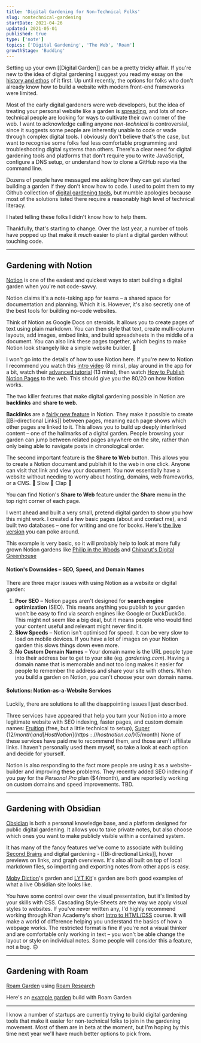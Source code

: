 ```yaml
---
title: 'Digital Gardening for Non-Technical Folks'
slug: nontechnical-gardening
startDate: 2021-04-26
updated: 2021-05-01
published: true
type: ['note']
topics: ['Digital Gardening', 'The Web', 'Roam']
growthStage: 'Budding'
---
```


<IntroParagraph>

Setting up your own [[Digital Garden]] can be a pretty tricky affair. <Footnote idName={1}>If you're new to the idea of digital gardening I suggest you read my essay on the [history and ethos](/garden-history) of it first.</Footnote> Up until recently, the options for folks who don't already know how to build a website with modern front-end frameworks were limited. 

</IntroParagraph>

Most of the early digital gardeners were web developers, but the idea of treating your personal website like a  garden is [spreading](https://www.technologyreview.com/2020/09/03/1007716/digital-gardens-let-you-cultivate-your-own-little-bit-of-the-internet/), and lots of non-technical people are looking for ways to cultivate their own corner of the web. <Footnote idName={2}>I want to acknowledge calling anyone  _non-technical_ is controversial, since it suggests some people are inherently unable to code or wade through complex digital tools. I obviously don't believe that's the case, but want to recognise some folks feel less comfortable programming and troubleshooting digital systems than others.</Footnote> There's a clear need for digital gardening tools and platforms that don't require you to write JavaScript, configure a DNS setup, or understand how to clone a GitHub repo via the command line.

Dozens of people have messaged me asking how they can get started building a garden if they don't know how to code. I used to point them to my Github collection of [digital gardening tools](https://github.com/MaggieAppleton/digital-gardeners), but mumble apologies because most of the solutions listed there require a reasonably high level of technical literacy.

I hated telling these folks I didn't know how to help them. 

Thankfully, that's starting to change. Over the last year, a number of tools have popped up that make it _much_ easier to plant a digital garden without touching code.

---

## Gardening with Notion

[Notion](https://www.notion.so/) is one of the easiest and quickest ways to start building a digital garden when you're not code-savvy.

Notion claims it's a note-taking app for teams – a shared space for documentation and planning. Which it is. However, it's also secretly one of the best tools for building no-code websites. 

<ImageFrame alt="The Notion homepage which presents itself as a notes app for teams" showalt width="900px" src="https://res.cloudinary.com/dxj9qr5gj/image/upload/c_scale,f_auto,q_100,w_1200/v1619476135/maggieappleton.com/notes/nontechnical-gardening/notionhome.png" />

Think of Notion as Google Docs on steroids. It allows you to create pages of text using plain markdown. You can then style that text, create multi-column layouts, add images, embed links, and build spreadsheets in the middle of a document. You can also link these pages together, which begins to make Notion look strangely like a simple website builder. 🤔

I won't go into the details of how to use Notion here. If you're new to Notion I recommend you watch this [intro video](https://www.notion.so/guides/notion-training-the-basics) (8 mins), play around in the app for a bit, watch their [advanced tutorial](https://www.notion.so/guides/notion-training-advanced) (13 mins), then watch [How to Publish Notion Pages](https://www.notion.so/guides/publish-notion-pages-to-the-web) to the web. This should give you the 80/20 on how Notion works.

The two killer features that make digital gardening possible in Notion are **backlinks** and **share to web.**

**Backlinks** are a [fairly new feature](https://www.notion.so/guides/creating-links-and-backlinks) in Notion. They make it possible to create [[Bi-directional Links]] between pages, meaning each page shows which other pages are linked to it. This allows you to build up deeply interlinked content – one of the hallmarks of a digital garden. People browsing your garden can jump between related pages anywhere on the site, rather than only being able to navigate posts in chronological order.

<ImageFrame width="800px" showalt alt="Backlinks in Notion show up right underneath the title of a page" src="https://res.cloudinary.com/dxj9qr5gj/image/upload/c_scale,f_auto,q_100,w_1200/v1619473460/maggieappleton.com/notes/nontechnical-gardening/Screenshot_-_2021-04-26_22.43.04_eonejw.png" />


The second important feature is the **Share to Web** button. This allows you to create a Notion document and publish it to the web in one click. Anyone can visit that link and view your document. You now essentially have a website without needing to worry about hosting, domains, web frameworks, or a CMS. 👏 Slow 👏 Clap 👏

You can find Notion's __Share to Web__ feature under the __Share__ menu in the top right corner of each page.

<ImageFrame width="1000px" showalt alt="An example of where to find Notion's 'Share to Web' settings" src="https://res.cloudinary.com/dxj9qr5gj/image/upload/c_scale,f_auto,q_100,w_1200/v1619470978/maggieappleton.com/notes/nontechnical-gardening/Screenshot_-_2021-04-26_22.02.40_bqjnft.png" />

I went ahead and built a very small, pretend digital garden to show you how this might work. I created a few basic pages (about and contact me), and built two databases – one for writing and one for books. Here's [the live version](https://www.notion.so/Maggie-s-Pretend-Garden-ad29880fed054ba1a0872d3e06252f81) you can poke around.

<ImageFrame width="1000px" src="https://res.cloudinary.com/dxj9qr5gj/image/upload/c_scale,f_auto,q_100,w_1200/v1619473457/maggieappleton.com/notes/nontechnical-gardening/Screenshot_-_2021-04-26_22.43.49_fdbeyy.png" alt="My example digital garden in Notion" showalt />

This example is very basic, so it will probably help to look at more fully grown Notion gardens like [Philip in the Woods](https://philipb.cc/) and [Chinarut's Digital Greenhouse](https://www.notion.so/Chinarut-s-Digital-Greenhouse-9b31c7ba8efc4bf9adcfa17a38c841ff)

<Halfspacer />

#### Notion's Downsides – SEO, Speed, and Domain Names

There are three major issues with using Notion as a website or digital garden:

1. **Poor SEO** – Notion pages aren't designed for __search engine optimization__ (SEO). This means anything you publish to your garden won't be easy to find via search engines like Google or DuckDuckGo. This might not seem like a big deal, but it means people who would find your content useful and relevant might never find it. 
2. **Slow Speeds** – Notion isn't optimised for speed. It can be very slow to load on mobile devices. If you have a lot of images on your Notion garden this slows things down even more.
3. **No Custom Domain Names** – Your domain name is the URL people type into their address bar to get to your site (eg. _gardening.com_). Having a domain name that is memorable and not too long makes it easier for people to remember the address and share your site with others. When you build a garden on Notion, you can't choose your own domain name.

#### Solutions: Notion-as-a-Website Services

Luckily, there are solutions to all the disappointing issues I just described. 

Three services have appeared that help you turn your Notion into a more legitimate website with SEO indexing, faster pages, and custom domain names: [Fruition](https://fruitionsite.com/) (free, but a little technical to setup), [Super](https://super.so/) ($12/month) and [Host Notion](https://hostnotion.co/) ($5/month) <Footnote idName={3}>None of these services have paid me to recommend them, and those aren't affiliate links. I haven't personally used them myself, so take a look at each option and decide for yourself.</Footnote>

Notion is also responding to the fact more people are using it as a website-builder and improving these problems. They recently added SEO indexing if you pay for the _Personal Pro_ plan ($4/month), and are reportedly working on custom domains and speed improvements. TBD.

---

## Gardening with Obsidian

[Obsidian](https://obsidian.md/) is both a personal knowledge base, and a platform designed for public digital gardening. It allows you to take private notes, but also choose which ones you want to make publicly visible within a contained system.

It has many of the fancy features we've come to associate with building [Second Brains](/basb) and digital gardening - [[Bi-directional Links]], hover previews on links, and graph overviews. It's also all built on top of local markdown files, so importing and exporting notes from other apps is easy.

<ImageFrame width="1000px" src="https://res.cloudinary.com/dxj9qr5gj/image/upload/c_scale,f_auto,q_100,w_1200/v1619469764/maggieappleton.com/notes/nontechnical-gardening/Screenshot_-_2021-04-26_21.40.29_oge9pw.png" />

[Moby Diction](https://publish.obsidian.md/mobydiction/notes/_About)'s garden and [LYT Kit](https://publish.obsidian.md/lyt-kit/_Start+Here)'s garden are both good examples of what a live Obsidian site looks like.

<ImageFrame width="1000px" src="https://res.cloudinary.com/dxj9qr5gj/image/upload/v1619884934/maggieappleton.com/notes/nontechnical-gardening/Screenshot_-_2021-05-01_17.01.59_qzjdd3.png" alt="A screenshot of an obsidian public garden" />

You have some control over over the visual presentation, but it's limited by your skills with CSS. <Footnote idName={4}>Cascading Style-Sheets are the way we apply visual styles to websites. If you've never written any, I'd highly recommend working through Khan Academy's short [Intro to HTML/CSS](https://www.khanacademy.org/computing/computer-programming/html-css) course. It will make a world of difference helping you understand the basics of how a webpage works.</Footnote> The restricted format is fine if you're not a visual thinker and are comfortable only working in text – you won't be able change the layout or style on individual notes. Some people will consider this a feature, not a bug. 🙃

---

## Gardening with Roam

[Roam Garden](https://roam.garden/) using [Roam Research]()

<ImageFrame width="1000px" src="https://res.cloudinary.com/dxj9qr5gj/image/upload/c_scale,f_auto,q_100,w_1200/v1619474651/maggieappleton.com/notes/nontechnical-gardening/Screenshot_-_2021-04-26_23.03.14_wukh6k.png" />

Here's an [example garden](https://vlad.roam.garden/) build with Roam Garden


---

I know a number of startups are currently trying to build digital gardening tools that make it easier for non-technical folks to join in the gardening movement. Most of them are in beta at the moment, but I'm hoping by this time next year we'll have much better options to pick from.

